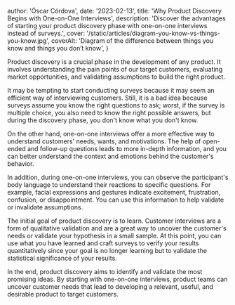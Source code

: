 
  author: 'Óscar Córdova',
  date: '2023-02-13',
  title: 'Why Product Discovery Begins with One-on-One Interviews',
  description:
    'Discover the advantages of starting your product discovery phase with one-on-one interviews instead of surveys.',
  cover: '/static/articles/diagram-you-know-vs-things-you-know.jpg',
  coverAlt: 'Diagram of the difference between things you know and things you don’t know',
}


Product discovery is a crucial phase in the development of any product. It involves understanding the pain points of our target customers, evaluating market opportunities, and validating assumptions to build the right product.

It may be tempting to start conducting surveys because it may seem an efficient way of interviewing customers. Still, it is a bad idea because surveys assume you know the right questions to ask; worst, if the survey is multiple choice, you also need to know the right possible answers, but during the discovery phase, you don't know what you don't know.

On the other hand, one-on-one interviews offer a more effective way to understand customers' needs, wants, and motivations. The help of open-ended and follow-up questions leads to more in-depth information, and you can better understand the context and emotions behind the customer's behavior.

In addition, during one-on-one interviews, you can observe the participant's body language to understand their reactions to specific questions. For example, facial expressions and gestures indicate excitement, frustration, confusion, or disappointment. You can use this information to help validate or invalidate assumptions.

The initial goal of product discovery is to learn. Customer interviews are a form of qualitative validation and are a great way to uncover the customer's needs or validate your hypothesis in a small sample. At this point, you can use what you have learned and craft surveys to verify your results quantitatively since your goal is no longer learning but to validate the statistical significance of your results.

In the end, product discovery aims to identify and validate the most promising ideas. By starting with one-on-one interviews, product teams can uncover customer needs that lead to developing a relevant, useful, and desirable product to target customers.


